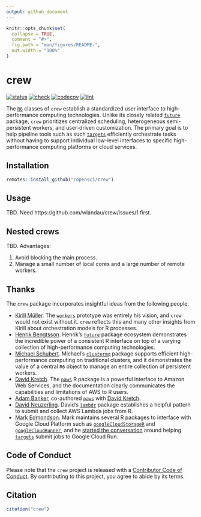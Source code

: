 ```yaml
---
output: github_document
---
```


```r
knitr::opts_chunk$set(
  collapse = TRUE,
  comment = "#>",
  fig.path = "man/figures/README-",
  out.width = "100%"
)
```

# crew

<!--[![CRAN](https://www.r-pkg.org/badges/version/crew)](https://CRAN.R-project.org/package=crew)-->
[![status](https://www.repostatus.org/badges/latest/wip.svg)](https://www.repostatus.org/#wip)
[![check](https://github.com/ropensci/crew/workflows/check/badge.svg)](https://github.com/ropensci/crew/actions?query=workflow%3Acheck)
[![codecov](https://codecov.io/gh/ropensci/crew/branch/main/graph/badge.svg?token=3T5DlLwUVl)](https://app.codecov.io/gh/ropensci/crew)
[![lint](https://github.com/ropensci/crew/workflows/lint/badge.svg)](https://github.com/ropensci/crew/actions?query=workflow%3Alint)

The [`R6`](https://r6.r-lib.org) classes of `crew` establish a standardized user interface to high-performance computing technologies. Unlike its closely related [`future`](https://future.futureverse.org/) package, `crew` prioritizes centralized scheduling, heterogeneous semi-persistent workers, and user-driven customization. The primary goal is to help pipeline tools such as such [`targets`](https://docs.ropensci.org/targets/) efficiently orchestrate tasks without having to support individual low-level interfaces to specific high-performance computing platforms or cloud services.

## Installation

```r
remotes::install_github("ropensci/crew")
```

## Usage

TBD. Need https://github.com/wlandau/crew/issues/1 first.

## Nested crews

TBD. Advantages:

1. Avoid blocking the main process.
2. Manage a small number of local cores and a large number of remote workers.

## Thanks

The `crew` package incorporates insightful ideas from the following people.

* [Kirill Müller](https://github.com/krlmlr/). The [`workers`](https://github.com/wlandau/worker) prototype was entirely his vision, and `crew` would not exist without it. `crew` reflects this and many other insights from Kirill about orchestration models for R processes.
* [Henrik Bengtsson](https://github.com/HenrikBengtsson/). Henrik's [`future`](https://github.com/HenrikBengtsson/future/) package ecosystem demonstrates the incredible power of a consistent R interface on top of a varying collection of high-performance computing technologies.
* [Michael Schubert](https://github.com/mschubert/). Michael's [`clustermq`](https://mschubert.github.io/clustermq/) package supports efficient high-performance computing on traditional clusters, and it demonstrates the value of a central `R6` object to manage an entire collection of persistent workers.
* [David Kretch](https://github.com/davidkretch). The [`paws`](https://github.com/paws-r/paws) R package is a powerful interface to Amazon Web Services, and the documentation clearly communicates the capabilities and limitations of AWS to R users.
* [Adam Banker](https://github.com/adambanker), co-authored [`paws`](https://github.com/paws-r/paws) with [David Kretch](https://github.com/davidkretch).
* [David Neuzerling](https://github.com/mdneuzerling). David's [`lambdr`](https://github.com/mdneuzerling/lambdr/) package establishes a helpful pattern to submit and collect AWS Lambda jobs from R.
* [Mark Edmondson](https://github.com/MarkEdmondson1234/). Mark maintains several R packages to interface with Google Cloud Platform such as [`googleCloudStorageR`](https://github.com/cloudyr/googleCloudStorageR) and [`googleCloudRunner`](https://github.com/MarkEdmondson1234/googleCloudRunner), and he [started the conversation](https://github.com/ropensci/targets/issues/720) around helping [`targets`](https://github.com/ropensci/targets) submit jobs to Google Cloud Run.

## Code of Conduct

Please note that the `crew` project is released with a [Contributor Code of Conduct](https://github.com/wlandau/crew/blob/main/CODE_OF_CONDUCT.md). By contributing to this project, you agree to abide by its terms.

## Citation

```r
citation("crew")
```
